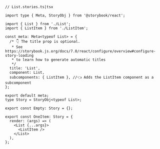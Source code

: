 ```tsx
// List.stories.ts|tsx

import type { Meta, StoryObj } from '@storybook/react';

import { List } from './List';
import { ListItem } from './ListItem';

const meta: Meta<typeof List> = {
  /* 👇 The title prop is optional.
   * See https://storybook.js.org/docs/7.0/react/configure/overview#configure-story-loading
   * to learn how to generate automatic titles
   */
  title: 'List',
  component: List,
  subcomponents: { ListItem }, //👈 Adds the ListItem component as a subcomponent
};

export default meta;
type Story = StoryObj<typeof List>;

export const Empty: Story = {};

export const OneItem: Story = {
  render: (args) => (
    <List {...args}>
      <ListItem />
    </List>
  ),
};
```
